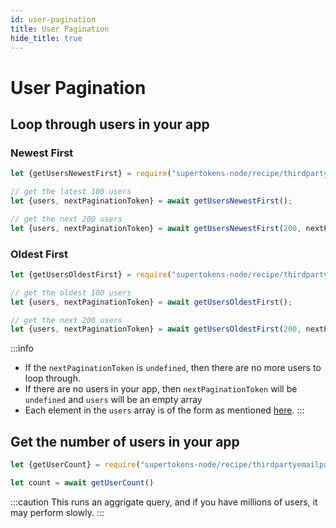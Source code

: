```yaml
---
id: user-pagination
title: User Pagination
hide_title: true
---
```



# User Pagination

## Loop through users in your app

### Newest First

<BackendSDKTabs>
<TabItem value="nodejs">

```js
let {getUsersNewestFirst} = require("supertokens-node/recipe/thirdpartyemailpassword");

// get the latest 100 users
let {users, nextPaginationToken} = await getUsersNewestFirst();

// get the next 200 users
let {users, nextPaginationToken} = await getUsersNewestFirst(200, nextPaginationToken);
```

</TabItem>
</BackendSDKTabs>

### Oldest First 

<BackendSDKTabs>
<TabItem value="nodejs">

```js
let {getUsersOldestFirst} = require("supertokens-node/recipe/thirdpartyemailpassword");

// get the oldest 100 users
let {users, nextPaginationToken} = await getUsersOldestFirst();

// get the next 200 users
let {users, nextPaginationToken} = await getUsersOldestFirst(200, nextPaginationToken);
```

</TabItem>
</BackendSDKTabs>

:::info
- If the `nextPaginationToken` is `undefined`, then there are no more users to loop through.
- If there are no users in your app, then `nextPaginationToken` will be `undefined` and `users` will be an empty array
- Each element in the `users` array is of the form as mentioned [here](https://github.com/supertokens/core-driver-interface/wiki#third-party-email-password-user).
:::

## Get the number of users in your app
<BackendSDKTabs>
<TabItem value="nodejs">

```js
let {getUserCount} = require("supertokens-node/recipe/thirdpartyemailpassword");

let count = await getUserCount()
```
</TabItem>
</BackendSDKTabs>

:::caution
This runs an aggrigate query, and if you have millions of users, it may perform slowly.
:::